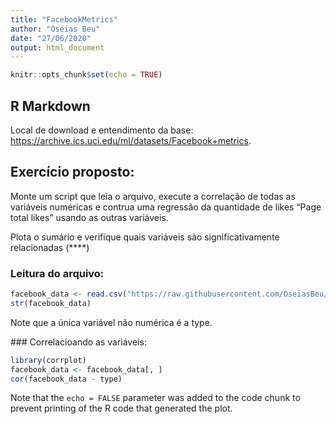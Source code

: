 ```yaml
---
title: "FacebookMetrics"
author: "Oséias Beu"
date: "27/06/2020"
output: html_document
---
```


```r
knitr::opts_chunk$set(echo = TRUE)
```

## R Markdown

Local de download e entendimento da base: <https://archive.ics.uci.edu/ml/datasets/Facebook+metrics>.


## Exercício proposto:

Monte um script que leia o arquivo, execute a correlação de todas as variáveis numéricas e contrua uma regressão da quantidade de likes "Page total likes" usando as outras variáveis.

Plota o sumário e verifique quais variáveis são significativamente relacionadas (****)



### Leitura do arquivo: 

```r
facebook_data <- read.csv("https://raw.githubusercontent.com/OseiasBeu/Data-Science/master/DataSets/Facebook_metrics/dataset_Facebook.csv", sep=";")
str(facebook_data)
```
 Note que a única variável não numérica é a type.
 
 ### Correlacioando as variáveis:

```r
library(corrplot)
facebook_data <- facebook_data[, ]
cor(facebook_data - type)
```

Note that the `echo = FALSE` parameter was added to the code chunk to prevent printing of the R code that generated the plot.
